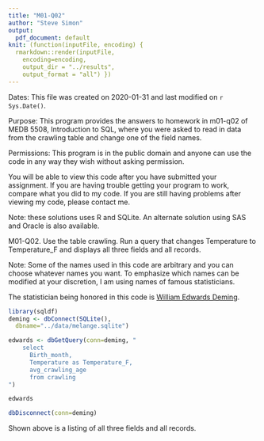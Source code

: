 ```yaml
---
title: "M01-Q02"
author: "Steve Simon"
output:
  pdf_document: default
knit: (function(inputFile, encoding) {
  rmarkdown::render(inputFile, 
    encoding=encoding,
    output_dir = "../results", 
    output_format = "all") })  
---
```


Dates: This file was created on 2020-01-31 and last modified on `r Sys.Date()`.

Purpose: This program provides the answers to homework in m01-q02 of MEDB 5508, Introduction to SQL, where you were asked to read in data from the crawling table and change one of the field names.

Permissions: This program is in the public domain and anyone can use the code in any way they wish without asking permission.

You will be able to view this code after you have submitted your assignment. If you are having trouble getting your program to work, compare what you did to my code. If you are still having problems after viewing my code, please contact me.

Note: these solutions uses R and SQLite. An alternate solution using SAS and Oracle is also available.

M01-Q02. Use the table crawling. Run a query that changes Temperature to Temperature_F and displays all three fields and all records.

Note: Some of the names used in this code are arbitrary and you can choose whatever names you want. To emphasize which names can be modified at your discretion, I am using names of famous statisticians.

The statistician being honored in this code is [William Edwards Deming](https://en.wikipedia.org/wiki/W._Edwards_Deming).

```r
library(sqldf)
deming <- dbConnect(SQLite(),
  dbname="../data/melange.sqlite")

edwards <- dbGetQuery(conn=deming, "
    select
      Birth_month,
      Temperature as Temperature_F,
      avg_crawling_age
      from crawling
")

edwards

dbDisconnect(conn=deming)
```

Shown above is a listing of all three fields and all records.

